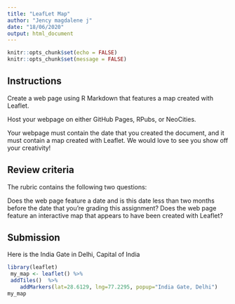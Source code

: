 ---
title: "LeafLet Map"
author: "Jency magdalene j"
date: "18/06/2020"
output: html_document
---
```{r setup, include=FALSE}
knitr::opts_chunk$set(echo = FALSE)
knitr::opts_chunk$set(message = FALSE)
```

## Instructions
Create a web page using R Markdown that features a map created with Leaflet.

Host your webpage on either GitHub Pages, RPubs, or NeoCities.

Your webpage must contain the date that you created the document, and it must contain a map created with Leaflet. We would love to see you show off your creativity!

## Review criteria
The rubric contains the following two questions:

Does the web page feature a date and is this date less than two months before the date that you’re grading this assignment?
Does the web page feature an interactive map that appears to have been created with Leaflet?

## Submission
Here is the India Gate in Delhi, Capital of India
```{r}
library(leaflet)
 my_map <- leaflet() %>%
 addTiles()  %>% 
    addMarkers(lat=28.6129, lng=77.2295, popup="India Gate, Delhi")
my_map
```

